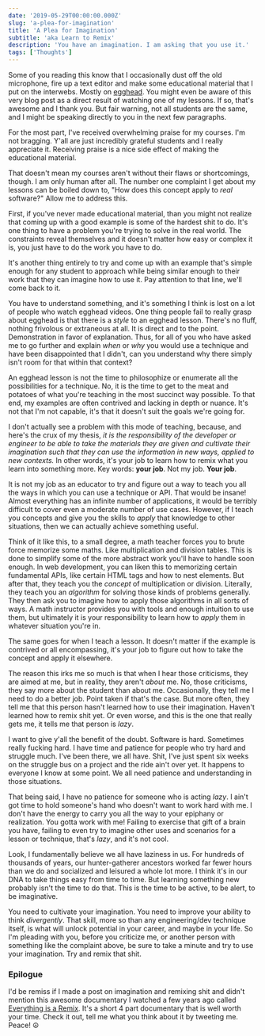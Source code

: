 ```yaml
---
date: '2019-05-29T00:00:00.000Z'
slug: 'a-plea-for-imagination'
title: 'A Plea for Imagination'
subtitle: 'aka Learn to Remix'
description: 'You have an imagination. I am asking that you use it.'
tags: ['Thoughts']
---
```


Some of you reading this know that I occasionally dust off the old microphone, fire up a text editor and make some educational material that I put on the interwebs. Mostly on [egghead](https:///?af=8u8eik). You might even be aware of this very blog post as a direct result of watching one of my lessons. If so, that's awesome and I thank you. But fair warning, not all students are the same, and I might be speaking directly to you in the next few paragraphs.

For the most part, I've received overwhelming praise for my courses. I'm not bragging. Y'all are just incredibly grateful students and I really appreciate it. Receiving praise is a nice side effect of making the educational material.

That doesn't mean my courses aren't without their flaws or shortcomings, though. I am only human after all. <Marker content="And not always the brightest one at that!" /> The number one complaint I get about my lessons can be boiled down to, "How does this concept apply to _real_ software?" <Marker content="Or better still, how does this apply to <em>my</em> particular situation?" /> Allow me to address this.

First, if you've never made educational material, than you might not realize that coming up with a good example is some of the hardest shit to do. It's one thing to have a problem you're trying to solve in the real world. The constraints reveal themselves and it doesn't matter how easy or complex it is, you just have to do the work you have to do.

It's another thing entirely to try and come up with an example that's simple enough for any student to approach while being similar enough to their work that they can imagine how to use it. Pay attention to that line, we'll come back to it.

You have to understand something, and it's something I think is lost on a lot of people who watch egghead videos. One thing people fail to really grasp about egghead is that there is a _style_ to an egghead lesson. There's no fluff, nothing frivolous or extraneous at all. It is direct and to the point. <Marker content="Unlike my writing." /> Demonstration in favor of explanation. Thus, for all of you who have asked me to go further and explain _when_ or _why_ you would use a technique and have been disappointed that I didn't, can you understand why there simply isn't room for that within that context?

An egghead lesson is not the time to philosophize or enumerate all the possibilities for a technique. No, it is the time to get to the meat and potatoes of what you're teaching in the most succinct way possible. To that end, my examples are often contrived and lacking in depth or nuance. It's not that I'm not capable, it's that it doesn't suit the goals we're going for.

I don't actually see a problem with this mode of teaching, because, and here's the crux of my thesis, _it is the responsibility of the developer or engineer_ <Marker content="or any human being for that matter." /> _to be able to take the materials they are given and cultivate their imagination such that they can use the information in new ways, applied to new contexts._ In other words, it's your job to learn how to remix what you learn into something more. Key words: **your job**. Not my job. **Your job**.

It is not my job as an educator to try and figure out a way to teach you all the ways in which you can use a technique or API. That would be insane! Almost everything has an infinite number of applications, it would be terribly difficult to cover even a moderate number of use cases. However, if I teach you concepts and give you the skills to _apply_ that knowledge to other situations, then we can actually achieve something useful.

Think of it like this, to a small degree, a math teacher forces you to brute force memorize some maths. Like multiplication and division tables. This is done to simplify some of the more abstract work you'll have to handle soon enough. In web development, you can liken this to memorizing certain fundamental APIs, like certain HTML tags and how to nest elements. But after that, they teach you the _concept_ of multiplication or division. Literally, they teach you an _algorithm_ for solving those kinds of problems generally. They then ask you to imagine how to apply those algorithms in all sorts of ways. A math instructor provides you with tools and enough intuition to use them, but ultimately it is your responsibility to learn how to _apply_ them in whatever situation you're in.

The same goes for when I teach a lesson. It doesn't matter if the example is contrived or all encompassing, it's your job to figure out how to take the concept and apply it elsewhere.

The reason this irks me so much is that when I hear those criticisms, they are aimed at me, but in reality, they aren't _about_ me. No, those criticisms, they say more about the student than about me. Occasionally, they tell me I need to do a better job. Point taken if that's the case. But more often, they tell me that this person hasn't learned how to use their imagination. Haven't learned how to remix shit yet. Or even worse, and this is the one that really gets me, it tells me that person is _lazy_.

I want to give y'all the benefit of the doubt. Software is hard. Sometimes really fucking hard. I have time and patience for people who try hard and struggle much. I've been there, we all have. Shit, I've just spent six weeks on the struggle bus on a project and the ride ain't over yet. It happens to everyone I know at some point. We all need patience and understanding in those situations.

That being said, I have no patience for someone who is acting _lazy_. I ain't got time to hold someone's hand who doesn't want to work hard with me. I don't have the energy to carry you all the way to your epiphany or realization. You gotta work with me! Failing to exercise that gift of a brain you have, failing to even try to imagine other uses and scenarios for a lesson or technique, that's _lazy_, and it's not cool.

Look, I fundamentally believe we all have laziness in us. For hundreds of thousands of years, our hunter-gatherer ancestors worked far fewer hours than we do and socialized and leisured a whole lot more. <Marker content="I've read that some anthropologists hypothesize that the average person only needed to work 10 hours in a week to supply all their needs. Can you imagine only working 10 hours? I mean you'd also have to imagine wild animals possibly attacking you, but it might be worth it for only working 10 hours. Just saying." /> I think it's in our DNA to take things easy from time to time. But learning something new probably isn't the time to do that. This is the time to be active, to be alert, to be imaginative.

You need to cultivate your imagination. You need to improve your ability to think _divergently_. That skill, more so than any engineering/dev technique itself, is what will unlock potential in your career, and maybe in your life. So I'm pleading with you, before you criticize me, or another person with something like the complaint above, be sure to take a minute and try to use your imagination. Try and remix that shit.

### Epilogue

I'd be remiss if I made a post on imagination and remixing shit and didn't mention this awesome documentary I watched a few years ago called [Everything is a Remix](https://www.everythingisaremix.info/watch-the-series). It's a short 4 part documentary that is well worth your time. Check it out, tell me what you think about it by tweeting me. Peace! ☮
